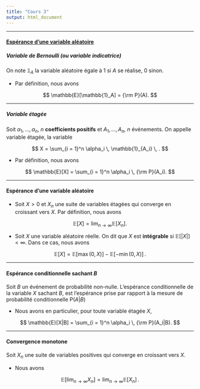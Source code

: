```yaml
--- 
title: "Cours 3"
output: html_document 
---
```


** **

#### [Espérance d'une variable aléatoire](https://francoio.github.io/)


##### Variable de Bernoulli (ou variable indicatrice)

On note $\mathbb{1}_A$ la variable aléatoire égale à 1 si $A$ se réalise, 0 sinon.  

* Par définition, nous avons

$$
\mathbb{E}[\mathbb{1}_A] = {\rm P}(A). 
$$

** ** 

#####  Variable étagée

Soit $\alpha_1, \dots ,\alpha_n$, $n$ **coefficients positifs** et $A_1, \dots , A_n$, $n$ événements. On appelle variable étagée, la variable  

$$ X = \sum_{i = 1}^n \alpha_i \, \mathbb{1}_{A_i} \, . 
$$

* Par définition, nous avons 

$$
\mathbb{E}[X] = \sum_{i = 1}^n \alpha_i \,  {\rm P}(A_i). 
$$
 

** **

#### Espérance d'une variable aléatoire

* Soit $X>0$ et $X_n$ une suite de variables étagées qui converge en croissant vers $X$. Par définition, nous avons 

$$
\mathbb{E}[X] = \lim_{n \to \infty} \mathbb{E}[X_n].
$$

* Soit $X$ une variable aléatoire réelle. On dit que $X$ est **intégrable** si $\mathbb{E}[|X|]<\infty$. Dans ce cas, nous avons

$$
\mathbb{E}[X] =  \mathbb{E}[\max(0,X)] - \mathbb{E}[ -\min(0,X)] \,. 
$$ 

** ** 

#### Espérance conditionnelle sachant $B$

Soit $B$ un événement de probabilité non-nulle. L'espérance conditionnelle de la variable $X$ sachant $B$, est l'espérance prise par rapport à la mesure de probabilité conditionnelle P($A|B$)

* Nous avons en particulier, pour toute variable étagée $X$,

$$
\mathbb{E}[X|B] = \sum_{i = 1}^n \alpha_i \,  {\rm P}(A_i|B). 
$$

** ** 

#### Convergence monotone 

Soit $X_n$ une suite de variables positives qui converge en croissant vers $X$. 

* Nous avons

$$
\mathbb{E}[\lim_{n \to \infty} X_n] = \lim_{n \to \infty} \mathbb{E}[X_n] \, . 
$$

  

